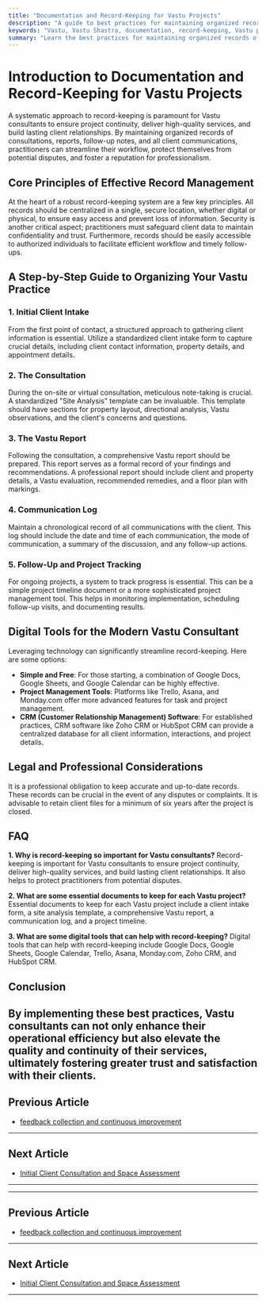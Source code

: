 ```yaml
---
title: "Documentation and Record-Keeping for Vastu Projects"
description: "A guide to best practices for maintaining organized records of Vastu consultations, reports, follow-up notes, and client communications."
keywords: "Vastu, Vastu Shastra, documentation, record-keeping, Vastu projects, Vastu consultation, client records, project management"
summary: "Learn the best practices for maintaining organized records of your Vastu projects. This guide covers everything from initial client intake to follow-up notes and client communications, helping you to ensure continuity and quality in your Vastu consultancy."
---
```


# Introduction to Documentation and Record-Keeping for Vastu Projects

A systematic approach to record-keeping is paramount for Vastu consultants to ensure project continuity, deliver high-quality services, and build lasting client relationships. By maintaining organized records of consultations, reports, follow-up notes, and all client communications, practitioners can streamline their workflow, protect themselves from potential disputes, and foster a reputation for professionalism.

## Core Principles of Effective Record Management

At the heart of a robust record-keeping system are a few key principles. All records should be centralized in a single, secure location, whether digital or physical, to ensure easy access and prevent loss of information. Security is another critical aspect; practitioners must safeguard client data to maintain confidentiality and trust. Furthermore, records should be easily accessible to authorized individuals to facilitate efficient workflow and timely follow-ups.

## A Step-by-Step Guide to Organizing Your Vastu Practice

### 1. Initial Client Intake

From the first point of contact, a structured approach to gathering client information is essential. Utilize a standardized client intake form to capture crucial details, including client contact information, property details, and appointment details.

### 2. The Consultation

During the on-site or virtual consultation, meticulous note-taking is crucial. A standardized "Site Analysis" template can be invaluable. This template should have sections for property layout, directional analysis, Vastu observations, and the client's concerns and questions.

### 3. The Vastu Report

Following the consultation, a comprehensive Vastu report should be prepared. This report serves as a formal record of your findings and recommendations. A professional report should include client and property details, a Vastu evaluation, recommended remedies, and a floor plan with markings.

### 4. Communication Log

Maintain a chronological record of all communications with the client. This log should include the date and time of each communication, the mode of communication, a summary of the discussion, and any follow-up actions.

### 5. Follow-Up and Project Tracking

For ongoing projects, a system to track progress is essential. This can be a simple project timeline document or a more sophisticated project management tool. This helps in monitoring implementation, scheduling follow-up visits, and documenting results.

## Digital Tools for the Modern Vastu Consultant

Leveraging technology can significantly streamline record-keeping. Here are some options:

-   **Simple and Free**: For those starting, a combination of Google Docs, Google Sheets, and Google Calendar can be highly effective.
-   **Project Management Tools**: Platforms like Trello, Asana, and Monday.com offer more advanced features for task and project management.
-   **CRM (Customer Relationship Management) Software**: For established practices, CRM software like Zoho CRM or HubSpot CRM can provide a centralized database for all client information, interactions, and project details.

## Legal and Professional Considerations

It is a professional obligation to keep accurate and up-to-date records. These records can be crucial in the event of any disputes or complaints. It is advisable to retain client files for a minimum of six years after the project is closed.

## FAQ

**1. Why is record-keeping so important for Vastu consultants?**
Record-keeping is important for Vastu consultants to ensure project continuity, deliver high-quality services, and build lasting client relationships. It also helps to protect practitioners from potential disputes.

**2. What are some essential documents to keep for each Vastu project?**
Essential documents to keep for each Vastu project include a client intake form, a site analysis template, a comprehensive Vastu report, a communication log, and a project timeline.

**3. What are some digital tools that can help with record-keeping?**
Digital tools that can help with record-keeping include Google Docs, Google Sheets, Google Calendar, Trello, Asana, Monday.com, Zoho CRM, and HubSpot CRM.

## Conclusion

By implementing these best practices, Vastu consultants can not only enhance their operational efficiency but also elevate the quality and continuity of their services, ultimately fostering greater trust and satisfaction with their clients.
---

## Previous Article
- [feedback collection and continuous improvement](181019_feedback_collection_and_continuous_improvement.mdx)

---

## Next Article
- [Initial Client Consultation and Space Assessment](181001_Initial_Client_Consultation_and_Space_Assessment.mdx)

---
---

## Previous Article
- [feedback collection and continuous improvement](181019_feedback_collection_and_continuous_improvement.mdx)

---

## Next Article
- [Initial Client Consultation and Space Assessment](181001_Initial_Client_Consultation_and_Space_Assessment.mdx)

---
